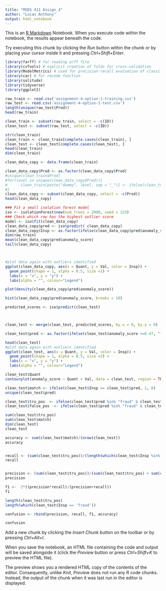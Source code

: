 ```yaml
---
title: "MSDS 411 Assign_4"
author: "Lucas Anthony"
output: html_notebook
---
```


This is an [R Markdown](http://rmarkdown.rstudio.com) Notebook. When you execute code within the notebook, the results appear beneath the code. 

Try executing this chunk by clicking the *Run* button within the chunk or by placing your cursor inside it and pressing *Ctrl+Shift+Enter*. 

```r
library(farff) # for reading arff file
library(cvTools) # explicit creation of folds for cross-validation
library(ModelMetrics) # used for precision-recall evaluation of classifiers
library(car) # for recode function
library(solitude)
library(tidyverse)
library(ggplot2)

```


```r
raw_train <- read.csv('assignment-4-option-1-training.csv')
raw_test <- read.csv('assignment-4-option-1-test.csv')
length(unique(raw_test$Prod))
head(raw_train)
```


```r
clean_train <- subset(raw_train, select = -c(ID))
clean_test <- subset(raw_test, select = -c(ID))

str(clean_train)
clean_train <- clean_train[complete.cases(clean_train), ]
clean_test <- clean_test[complete.cases(clean_test), ]
head(clean_train)
dim(clean_train)

clean_data_copy <- data.frame(clean_train)

clean_data_copy$Prod <- as.factor(clean_data_copy$Prod)
#unique(clean_train$Prod)
#for(level in unique(clean_data_copy$Prod)){
#      clean_train[paste("dummy", level, sep = "_")] <- ifelse(clean_train$Prod == level,     1, 0)
#}
clean_data_copy <- subset(clean_data_copy, select = -c(Prod))
head(clean_data_copy)

```


```r
### Fit a small isolation forest model
iso <- isolationForest$new(num_trees = 2000, seed = 123)
### Check which row has the highest outlier score
model <- iso$fit(clean_data_copy)
clean_data_copy$pred <- iso$predict( clean_data_copy)
clean_data_copy$Insp <- as.factor(ifelse(clean_data_copy$pred$anomaly_score >=0.59, "outlier", "normal"))
dim(raw_train)
mean(clean_data_copy$pred$anomaly_score)
tail(clean_data_copy)



```


```r
```


```r

#plot data again with outliers identified
ggplot(clean_data_copy, aes(x = Quant, y = Val, color = Insp)) + 
  geom_point(shape = 1, alpha = 0.5, size =2) +
  labs(x = "x", y = "y") +
  labs(alpha = "", colour="Legend")

```


```r
plot(density(clean_data_copy$pred$anomaly_score))
```


```r
hist(clean_data_copy$pred$anomaly_score, breaks = 10)
```


```r
predicted_scores <- iso$predict(clean_test)



clean_test <- merge(clean_test, predicted_scores, by.x = 0, by.y = 0)

clean_test$pred <- as.factor(ifelse(clean_test$anomaly_score >=0.47, "fraud", "ok"))

head(clean_test)
#plot data again with outliers identified
ggplot(clean_test, aes(x = Quant, y = Val, color = Insp)) + 
  geom_point(shape = 1, alpha = 0.5, size =2) +
  labs(x = "x", y = "y") +
  labs(alpha = "", colour="Legend")
```


```r
clean_test$Quant
contourplot(anomaly_score ~ Quant + Val, data = clean_test, region = TRUE)
```


```r
clean_test$match <- ifelse(clean_test$Insp == clean_test$pred, 1, 0)
unique(clean_test$pred)

clean_test$tru_pos  <- ifelse(clean_test$pred %in% "fraud" & clean_test$Insp %in% "fraud",1,0)
clean_test$false_pos  <- ifelse(clean_test$pred %in% "fraud" & clean_test$Insp %in% "ok",1,0)

sum(clean_test$tru_pos)
sum(clean_test$match)
dim(clean_test)
clean_test

accuracy <- sum(clean_test$match)/(nrow(clean_test))
accuracy


recall <- (sum(clean_test$tru_pos))/(length(which(clean_test$Insp %in% 'fraud')))
recall


precision <- (sum(clean_test$tru_pos))/(sum(clean_test$tru_pos) + sum(clean_test$false_pos))
precision

f1 <-  2*((precision*recall)/(precision+recall))
f1

length(clean_test$tru_pos)
length(which(clean_test$Insp == 'fraud'))
```


```r
confusion <- rbind(precision, recall, f1, accuracy)

confusion
```

Add a new chunk by clicking the *Insert Chunk* button on the toolbar or by pressing *Ctrl+Alt+I*.

When you save the notebook, an HTML file containing the code and output will be saved alongside it (click the *Preview* button or press *Ctrl+Shift+K* to preview the HTML file).

The preview shows you a rendered HTML copy of the contents of the editor. Consequently, unlike *Knit*, *Preview* does not run any R code chunks. Instead, the output of the chunk when it was last run in the editor is displayed.
